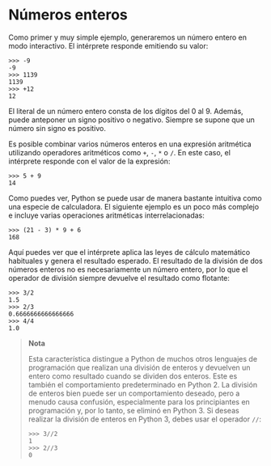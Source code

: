 # Números enteros

Como primer y muy simple ejemplo, generaremos un número entero en modo interactivo. El intérprete responde emitiendo su valor:

```python3
>>> -9
-9
>>> 1139
1139
>>> +12
12
```

El literal de un número entero consta de los dígitos del 0 al 9. Además, puede anteponer un signo positivo o negativo. Siempre se supone que un número sin signo es positivo.

Es posible combinar varios números enteros en una expresión aritmética utilizando operadores aritméticos como `+`, `-`, `*` o `/`. En este caso, el intérprete responde con el valor de la expresión:

```
>>> 5 + 9
14
```

Como puedes ver, Python se puede usar de manera bastante intuitiva como una especie de calculadora. El siguiente ejemplo es un poco más complejo e incluye varias operaciones aritméticas interrelacionadas:

```
>>> (21 - 3) * 9 + 6
168
```

Aquí puedes ver que el intérprete aplica las leyes de cálculo matemático habituales y genera el resultado esperado. El resultado de la división de dos números enteros no es necesariamente un número entero, por lo que el operador de división siempre devuelve el resultado como flotante:

```
>>> 3/2
1.5
>>> 2/3
0.6666666666666666
>>> 4/4
1.0
```

> **Nota**
> 
> Esta característica distingue a Python de muchos otros lenguajes de programación que realizan una división de enteros y devuelven un entero como resultado cuando se dividen dos enteros. Este es también el comportamiento predeterminado en Python 2.
> La división de enteros bien puede ser un comportamiento deseado, pero a menudo causa confusión, especialmente para los principiantes en programación y, por lo tanto, se eliminó en Python 3. Si deseas realizar la división de enteros en Python 3, debes usar el operador `//`:
> 
> ```
> >>> 3//2
> 1
> >>> 2//3
> 0
> ```